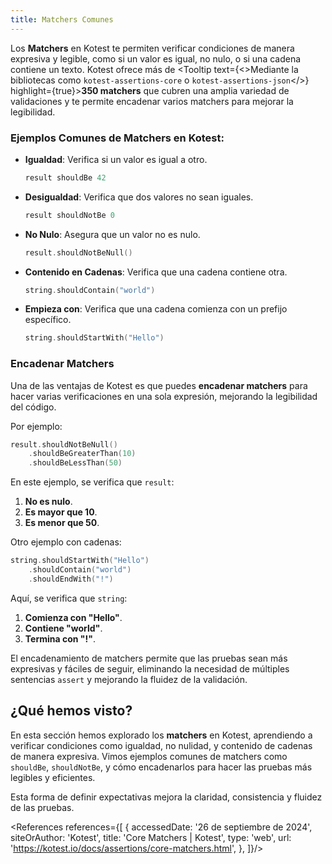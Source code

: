 ```yaml
---
title: Matchers Comunes
---
```


<ReadingTime/>
<GithubRepoLink user={"r8vnhill"} repo={"assertions-kt"}/>

Los **Matchers** en Kotest te permiten verificar condiciones de manera expresiva y legible, como si un valor es igual, no nulo, o si una cadena contiene un texto. Kotest ofrece más de
<Tooltip text={<>Mediante la bibliotecas como <code>kotest-assertions-core</code> o <code>kotest-assertions-json</code></>} highlight={true}><span>**350 matchers**</span></Tooltip>
que cubren una amplia variedad de validaciones y te permite encadenar varios matchers para mejorar la legibilidad.

### Ejemplos Comunes de Matchers en Kotest:

- **Igualdad**: Verifica si un valor es igual a otro.
  ```kotlin
  result shouldBe 42
    ```
- **Desigualdad**: Verifica que dos valores no sean iguales.
  ```kotlin
  result shouldNotBe 0
    ```
- **No Nulo**: Asegura que un valor no es nulo.
  ```kotlin
  result.shouldNotBeNull()
    ```
- **Contenido en Cadenas**: Verifica que una cadena contiene otra.
  ```kotlin
  string.shouldContain("world")
    ```
- **Empieza con**: Verifica que una cadena comienza con un prefijo específico.
  ```kotlin
  string.shouldStartWith("Hello")
    ```

### Encadenar Matchers

Una de las ventajas de Kotest es que puedes **encadenar matchers** para hacer varias verificaciones en una sola expresión, mejorando la legibilidad del código.

Por ejemplo:

```kotlin
result.shouldNotBeNull()
    .shouldBeGreaterThan(10)
    .shouldBeLessThan(50)
```


En este ejemplo, se verifica que `result`:
1. **No es nulo**.
2. **Es mayor que 10**.
3. **Es menor que 50**.

Otro ejemplo con cadenas:

```kotlin
string.shouldStartWith("Hello")
    .shouldContain("world")
    .shouldEndWith("!")
```

Aquí, se verifica que `string`:

1. **Comienza con "Hello"**.
2. **Contiene "world"**.
3. **Termina con "!"**.

El encadenamiento de matchers permite que las pruebas sean más expresivas y fáciles de seguir, eliminando la necesidad de múltiples sentencias `assert` y mejorando la fluidez de la validación.

## ¿Qué hemos visto?

En esta sección hemos explorado los **matchers** en Kotest, aprendiendo a verificar condiciones como igualdad, no nulidad, y contenido de cadenas de manera expresiva. Vimos ejemplos comunes de matchers como `shouldBe`, `shouldNotBe`, y cómo encadenarlos para hacer las pruebas más legibles y eficientes.

Esta forma de definir expectativas mejora la claridad, consistencia y fluidez de las pruebas.

<div className="language-card-container">
    <LanguageCard
        logoSrc="https://www.svgrepo.com/show/184143/java.svg"
        language="JVM: AssertJ"
        link="/docs/testing/matchers/common/assertj"
    />
    <LanguageCard
        logoSrc="https://hamcrest.org/images/logo.jpg"
        language="JVM: Hamcrest"
        link="/docs/testing/matchers/common/hamcrest"
    />
    <LanguageCard
        logoSrc="https://avatars.githubusercontent.com/u/297723?s=280&v=4"
        language="JVM: Spock"
        link="/docs/testing/matchers/common/spock"
    />
</div>

<References references={[
    {
        accessedDate: '26 de septiembre de 2024',
        siteOrAuthor: 'Kotest',
        title: 'Core Matchers | Kotest',
        type: 'web',
        url: 'https://kotest.io/docs/assertions/core-matchers.html',
    },
]}/>
